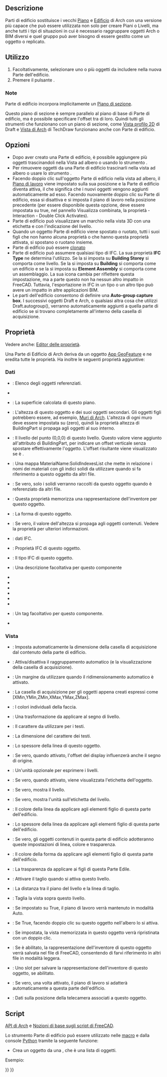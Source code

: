 <languages/>

<div class="mw-translate-fuzzy">
{{Docnav/it
|[[Arch_CurtainWall/it|Facciata continua]]
|[[Arch_Project/it|Progetto]]
|[[Arch_Workbench/it|Arch]]
|IconL=Arch_CurtainWall.svg
|IconR=Arch_Project.svg
|IconC=Workbench_Arch.svg
}}
</div>

{{VeryImportantMessage|THIS COMMAND IS OBSOLETE<br>
It is not available in {{VersionPlus|1.0}}.<br>The BuildingPart object however is not obsolete, the [[Arch_Building|Arch Building]] and [[Arch_Floor|Arch Floor]] commands are used to create it instead.}}

<div class="mw-translate-fuzzy">
{{GuiCommand/it
|Name=Arch BuildingPart
|Name/it=Parte di edificio
|MenuLocation=Arch → Parte di edificio
|Workbenches=[[Arch_Workbench/it|Arch]]
|Version=0.18
|SeeAlso=[[Arch_Building/it|Edificio]], [[Arch_Site/it| Sito]]
}}
</div>

<span id="Description"></span>
==Descrizione==

<div class="mw-translate-fuzzy">
Parti di edificio sostituisce i vecchi [[Arch_Floor/it|Piano]] e [[Arch_Building/it|Edificio]] di Arch con una versione più capace che può essere utilizzata non solo per creare Piani o Livelli, ma anche tutti i tipi di situazioni in cui è necessario raggruppare oggetti Arch o BIM diversi e quel gruppo può aver bisogno di essere gestito come un oggetto o replicato.
</div>

<span id="Usage"></span>
==Utilizzo==

# Facoltativamente, selezionare uno o più oggetti da includere nella nuova Parte dell'edificio.
# Premere il pulsante {{Button|[[Image:Arch BuildingPart.svg|16px]] [[Arch_BuildingPart/it|Parte di edificio]]}}.

<span id="Notes"></span>
=== Note ===

Parte di edificio incorpora implicitamente un [[Arch_SectionPlane/it|Piano di sezione]].

Questo piano di sezione è sempre parallelo al piano di base di Parte di edificio, ma è possibile specificare l'offset tra di loro. Quindi tutti gli strumenti che funzionano con un piano di sezione, come [[Draft_Shape2DView/it|Vista profilo 2D]] di Draft e [[TechDraw_ArchView/it|Vista di Arch]] di TechDraw funzionano anche con Parte di edificio.

<span id="Options"></span>
==Opzioni==

* Dopo aver creato una Parte di edificio, è possibile aggiungere più oggetti trascinandoli nella Vista ad albero o usando lo strumento {{Button|[[Image:Arch Add.svg|16px]] [[Arch_Add/it|Aggiungi componente]]}}.
* Per rimuovere oggetti da una Parte di edificio trascinarli nella vista ad albero o usare lo strumento {{Button|[[Image:Arch Remove.svg|16px]] [[Arch_Remove/it|Rimuovi componente]]}}.
* Facendo doppio clic sull'oggetto Parte di edificio nella vista ad albero, il [[Draft_SelectPlane/it|Piano di lavoro]] viene impostato sulla sua posizione e la Parte di edificio diventa attiva, il che significa che i nuovi oggetti vengono aggiunti automaticamente ad esso. Facendo nuovamente doppio clic su Parte di edificio, essa si disattiva e si imposta il piano di lavoro nella posizione precedente (per essere disponibile questa opzione, deve essere impostata su true, nel pannello Visualizza combinata, la proprietà - Interaction - Double Click Activates).
* Parte di edificio può visualizzare un marchio nella vista 3D con una etichetta e con l'indicazione del livello.
* Quando un oggetto Parte di edificio viene spostato o ruotato, tutti i suoi figli che non hanno alcuna proprietà {{PropertyData|Move With Host}} o che hanno questa proprietà attivata, si spostano o ruotano insieme.
* Parte di edificio può essere [[Draft Clone/it|clonato]]
* Parte di edificio può assumere qualsiasi tipo di IFC. La sua proprietà '''IFC Type'''  ne determina l'utilizzo. Se la si imposta su '''Building Storey''' si comporta come livello. Se la si imposta su '''Building''' si comporta come un edificio e se la si imposta su '''Element Assembly''' si comporta come un assemblaggio. La sua icona cambia per riflettere questa impostazione, ma a parte questo non ha nessun altro impatto in FreeCAD. Tuttavia, l'esportazione in IFC in un tipo o un altro tipo può avere un impatto in altre applicazioni BIM.
* Le parti dell'edificio consentono di definire una '''Auto-group capture box'''. I successivi oggetti Draft e Arch, o qualsiasi altra cosa che utilizzi Draft.autogroup(), verranno automaticamente aggiunti a quella parte di edificio se si trovano completamente all'interno della casella di acquisizione. {{Version/it|0.20}}

<span id="Properties"></span>
==Proprietà==

Vedere anche: [[Property_editor/it|Editor delle proprietà]].

Una Parte di Edificio di Arch deriva da un oggetto [[App_GeoFeature/it|App GeoFeature]] e ne eredita tutte le proprietà. Ha inoltre le seguenti proprietà aggiuntive:

<span id="Data"></span>
===Dati===

{{TitleProperty|Base}}

* {{PropertyData|Group|LinkList}}: Elenco degli oggetti referenziati.
* {{PropertyData|_ Group Touched|Bool|Hidden}}

{{TitleProperty|Building Part}}

* {{PropertyData|Area|Area}}: La superficie calcolata di questo piano.
* {{PropertyData|Height|Length}}: L'altezza di questo oggetto e dei suoi oggetti secondari. Gli oggetti figli potrebbero essere, ad esempio, [[Arch_Wall/it|Muri di Arch]]. L'altezza di ogni muro deve essere impostata su {{incode|0}} (zero), quindi la proprietà altezza di BuildingPart si propaga agli oggetti al suo interno.
* {{PropertyData|Level Offset|Length}}: Il livello del punto (0,0,0) di questo livello. Questo valore viene aggiunto all'attributo {{incode|Placement.Base.z}} di BuildingPart, per indicare un offset verticale senza spostare effettivamente l'oggetto. L'offset risultante viene visualizzato se {{PropertyView|Show Level}} è {{TRUE}}.
* {{PropertyData|Materials Table|Map|Hidden}}: Una mappa MaterialName:SolidIndexesList che mette in relazione i nomi dei materiali con gli indici solidi da utilizzare quando si fa riferimento a questo oggetto da altri file.
* {{PropertyData|Only Solids|Bool}}: Se vero, solo i solidi verranno raccolti da questo oggetto quando è referenziato da altri file.
* {{PropertyData|Saved Inventor|FileIncluded|Hidden}}: Questa proprietà memorizza una rappresentazione dell'inventore per questo oggetto.
* {{PropertyData|Shape|PartShape|Hidden}}: La forma di questo oggetto.

{{TitleProperty|Children}}

* {{PropertyData|Height Propagate|Bool}}: Se vero, il valore dell'altezza si propaga agli oggetti contenuti. Vedere la proprietà {{PropertyData|Height}} per ulteriori informazioni.

{{TitleProperty|IFC}}

* {{PropertyData|Ifc Data|Map|Hidden}}: dati IFC.
* {{PropertyData|Ifc Properties|Map|Hidden}}: Proprietà IFC di questo oggetto.
* {{PropertyData|Ifc Type|Enumeration}}: Il tipo IFC di questo oggetto.

{{TitleProperty|IFC Attributes}}

* {{PropertyData|Description|String}}: Una descrizione facoltativa per questo componente
* {{PropertyData|Global Id|String}}
* {{PropertyData|Object Type|String}}
* {{PropertyData|Overall Height|Length}}
* {{PropertyData|Overall Width|Length}}
* {{PropertyData|Partitioning Type|Enumeration}}
* {{PropertyData|Predefined Type|Enumeration}}
* {{PropertyData|Tag|String}}: Un tag facoltativo per questo componente.
* {{PropertyData|User Defined Partitioning Type|String}}

<span id="View"></span>
===Vista===

{{TitleProperty|Auto Group}}

* {{PropertyView|Autogroup Autosize|Bool}}: Imposta automaticamente la dimensione della casella di acquisizione dal contenuto della parte di edificio. {{Version/it|0.20}}
* {{PropertyView|Autogroup Box|Bool}}: Attiva/disattiva il raggruppamento automatico (e la visualizzazione della casella di acquisizione). {{Version/it|0.20}}
* {{PropertyView|Autogroup Margin|Length}}: Un margine da utilizzare quando il ridimensionamento automatico è attivato. {{Version/it|0.20}}
* {{PropertyView|Autogroup Size|IntegerList}}: La casella di acquisizione per gli oggetti appena creati espressi come [XMin,YMin,ZMin,XMax,YMax,ZMax]. {{Version/it|0.20}}

{{TitleProperty|Building Part}}

* {{PropertyView|Diffuse Color|ColorList|Hidden}}: I colori individuali della faccia.
* {{PropertyView|Display Offset|Placement}}: Una trasformazione da applicare al segno di livello.
* {{PropertyView|Font Name|Font}}: Il carattere da utilizzare per i testi.
* {{PropertyView|Font Size|Length}}: La dimensione del carattere dei testi.
* {{PropertyView|Line Width|Float}}: Lo spessore della linea di questo oggetto.
* {{PropertyView|Origin Offset|Bool}}: Se vero, quando attivato, l'offset del display influenzerà anche il segno di origine.
* {{PropertyView|Override Unit|String}}: Un'unità opzionale per esprimere i livelli.
* {{PropertyView|Show Label|Bool}}: Se vero, quando attivato, viene visualizzata l'etichetta dell'oggetto.
* {{PropertyView|Show Level|Bool}}: Se vero, mostra il livello.
* {{PropertyView|Show Unit|Bool}}: Se vero, mostra l'unità sull'etichetta del livello.

{{TitleProperty|Children}}

* {{PropertyView|Children Line Color|Color}}: Il colore della linea da applicare agli elementi figlio di questa parte dell'edificio.
* {{PropertyView|Children Line Width|Float}}: Lo spessore della linea da applicare agli elementi figlio di questa parte dell'edificio.
* {{PropertyView|Children Override|Bool}}: Se vero, gli oggetti contenuti in questa parte di edificio adotteranno queste impostazioni di linea, colore e trasparenza.
* {{PropertyView|Children Shape Color|Color}}: Il colore della forma da applicare agli elementi figlio di questa parte dell'edificio.
* {{PropertyView|Children Transparency|Percent}}: La trasparenza da applicare ai figli di questa Parte Edile.

{{TitleProperty|Clip}}

* {{PropertyView|Auto Cut View|Bool}}: Attivare il taglio quando si attiva questo livello.
* {{PropertyView|Cut Margin|Length}}: La distanza tra il piano del livello e la linea di taglio.
* {{PropertyView|Cut View|Bool}}: Taglia la vista sopra questo livello.

{{TitleProperty|Interactions}}

* {{PropertyView|Auto Working Plane|Bool}}: Se impostato su True, il piano di lavoro verrà mantenuto in modalità Auto.
* {{PropertyView|Double Click Activates|Bool}}: Se True, facendo doppio clic su questo oggetto nell'albero lo si attiva.
* {{PropertyView|Restore View|Bool}}: Se impostata, la vista memorizzata in questo oggetto verrà ripristinata con un doppio clic.
* {{PropertyView|Save Inventor|Bool}}: Se è abilitato, la rappresentazione dell'inventore di questo oggetto verrà salvata nel file di FreeCAD, consentendo di farvi riferimento in altri file in modalità leggera.
* {{PropertyView|Saved Inventor|FileIncluded|Hidden}}: Uno slot per salvare la rappresentazione dell'inventore di questo oggetto, se abilitato.
* {{PropertyView|Set Working Plane|Bool}}: Se vero, una volta attivato, il piano di lavoro si adatterà automaticamente a questa parte dell'edificio.
* {{PropertyView|View Data|FloatList|Hidden}}: Dati sulla posizione della telecamera associati a questo oggetto.

<span id="Scripting"></span>
==Script==

{{Emphasis|Vedere anche:}} [[Arch_API/it|API di Arch]] e [[FreeCAD_Scripting_Basics/it|Nozioni di base sugli script di FreeCAD]].

Lo strumento Parte di edificio può essere utilizzato nelle [[Macros/it|macro]] e dalla console [[Python/it|Python]] tramite la seguente funzione:

{{Code|code=
BuildingPart = makeBuildingPart(objectslist=None)
}}

* Crea un oggetto {{incode|BuildingPart}} da una {{incode|objectslist}}, che è una lista di oggetti.

Esempio:
{{Code|code=
import FreeCAD, Draft, Arch

p1 = FreeCAD.Vector(0, 0, 0)
p2 = FreeCAD.Vector(2000, 0, 0)
baseline = Draft.makeLine(p1, p2)
baseline2 = Draft.makeLine(p1, -1*p2)

Wall1 = Arch.makeWall(baseline, length=None, width=150, height=2000)
Wall2 = Arch.makeWall(baseline2, length=None, width=150, height=1800)
FreeCAD.ActiveDocument.recompute()

BuildingPart = Arch.makeBuildingPart([Wall1, Wall2])

Floor = Arch.makeFloor([BuildingPart])
Building = Arch.makeBuilding([Floor])
Site = Arch.makeSite(Building)
FreeCAD.ActiveDocument.recompute()
}}


<div class="mw-translate-fuzzy">
{{Docnav/it
|[[Arch_CurtainWall/it|Facciata continua]]
|[[Arch_Project/it|Progetto]]
|[[Arch_Workbench/it|Arch]]
|IconL=Arch_CurtainWall.svg
|IconR=Arch_Project.svg
|IconC=Workbench_Arch.svg
}}
</div>

{{BIM_Tools_navi{{#translation:}}}}
{{Userdocnavi{{#translation:}}}}